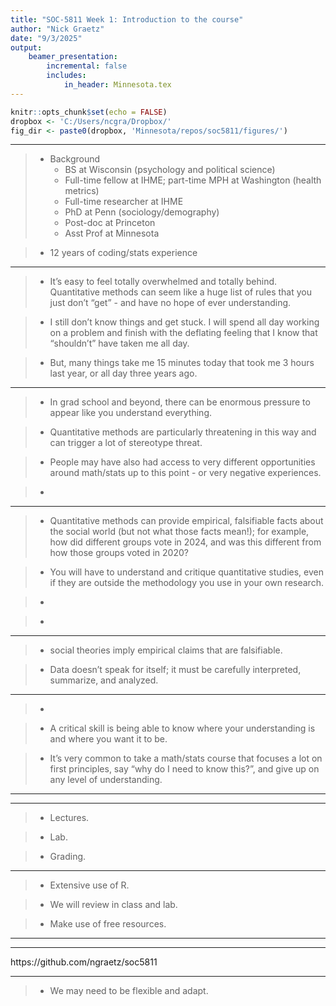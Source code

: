 ```yaml
---
title: "SOC-5811 Week 1: Introduction to the course"
author: "Nick Graetz"
date: "9/3/2025"
output: 
    beamer_presentation:
        incremental: false
        includes: 
            in_header: Minnesota.tex
---
```


```r
knitr::opts_chunk$set(echo = FALSE)
dropbox <- 'C:/Users/ncgra/Dropbox/'
fig_dir <- paste0(dropbox, 'Minnesota/repos/soc5811/figures/')
```

---

\frametitle{Introduction to me}

>- Background
>   - BS at Wisconsin (psychology and political science)
>   - Full-time fellow at IHME; part-time MPH at Washington (health metrics)
>   - Full-time researcher at IHME
>   - PhD at Penn (sociology/demography) 
>   - Post-doc at Princeton 
>   - Asst Prof at Minnesota

>- 12 years of coding/stats experience

---

\frametitle{Introduction to the course}

>- It’s easy to feel totally overwhelmed and totally behind. Quantitative methods can seem like a huge list of rules that you just don't "get" - and have no hope of ever understanding. \textbf{This is not true.}

>- I still don't know things and get stuck. I will spend all day working on a problem and finish with the deflating feeling that I know that "shouldn't" have taken me all day.

>- But, many things take me 15 minutes today that took me 3 hours last year, or all day three years ago.

---

\frametitle{Vulnerability}

>- In grad school and beyond, there can be enormous pressure to appear like you understand everything. 

>- Quantitative methods are particularly threatening in this way and can trigger a lot of stereotype threat.

>- People may have also had access to very different opportunities around math/stats up to this point - or very negative experiences. 

>- \textbf{This course will be a space where it's very important to ask questions and be confused.}

---

\frametitle{Why should we understand quantitative methods (and coding)?}

>- \textbf{There is some inherent value.} Quantitative methods can provide empirical, falsifiable facts about the social world (but not what those facts mean!); for example, how did different groups vote in 2024, and was this different from how those groups voted in 2020?

>- \textbf{They will be used in your field.} You will have to understand and critique quantitative studies, even if they are outside the methodology you use in your own research.

>- \textbf{Non-academic careers.}

>- \textbf{Organizing/advocacy.}

---

\frametitle{Quantitative methods}

>- \textbf{Empiricism:} social theories imply empirical claims that are falsifiable.

>- Data doesn't speak for itself; it must be carefully interpreted, summarize, and analyzed.

---

\frametitle{How do we understand quantitative methods?}

>- \textbf{First principles $\longrightarrow$ Heuristics}

>- A critical skill is being able to know where your understanding is and where you want it to be.

>- It's very common to take a math/stats course that focuses a lot on first principles, say "why do I need to know this?", and give up on any level of understanding.


---

\includegraphics[page=2,width = 1\textwidth]{figures/epistemology.pdf}

---

\frametitle{Structure of the course}

>- Lectures.

>- Lab.

>- Grading.

---

\frametitle{Coding}

>- Extensive use of R.

>- We will review in class and lab.

>- Make use of free resources.

---

\frametitle{Syllabus}

\includegraphics[width = 1\textwidth]{images/syllabus.png}

---

\frametitle{Github}

https://github.com/ngraetz/soc5811

\includegraphics[width = 1\textwidth]{images/github.png}

---

\frametitle{This could be a weird semester}

>- We may need to be flexible and adapt.


